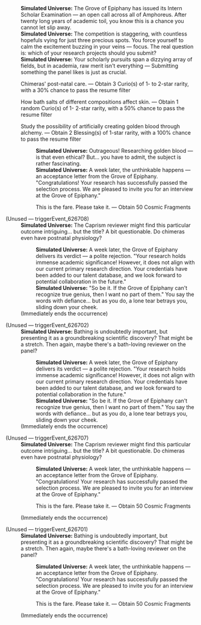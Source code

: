 {{Dialogue Start}}
:'''Simulated Universe:''' The Grove of Epiphany has issued its Intern Scholar Examination &mdash; an open call across all of Amphoreus. After twenty long years of academic toil, you know this is a chance you cannot let slip away.
:'''Simulated Universe:''' The competition is staggering, with countless hopefuls vying for just three precious spots. You force yourself to calm the excitement buzzing in your veins &mdash; focus. The real question is: which of your research projects should you submit?
:'''Simulated Universe:''' Your scholarly pursuits span a dizzying array of fields, but in academia, raw merit isn't everything &mdash; Submitting something the panel likes is just as crucial.
:{{DIcon|Star}} Chimeras' post-natal care. &mdash; Obtain 3 Curio(s) of 1- to 2-star rarity, with a 30% chance to pass the resume filter
:{{DIcon|Star}} How bath salts of different compositions affect skin. &mdash; Obtain 1 random Curio(s) of 1- 2-star rarity, with a 50% chance to pass the resume filter
:{{DIcon|Star}} Study the possibility of artificially creating golden blood through alchemy. &mdash; Obtain 2 Blessing(s) of 1-star rarity, with a 100% chance to pass the resume filter
::'''Simulated Universe:''' Outrageous! Researching golden blood &mdash; is that even ethical? But... you have to admit, the subject is rather fascinating.
::'''Simulated Universe:''' A week later, the unthinkable happens &mdash; an acceptance letter from the Grove of Epiphany. "Congratulations! Your research has successfully passed the selection process. We are pleased to invite you for an interview at the Grove of Epiphany."
::{{DIcon|Star}} This is the fare. Please take it. &mdash; Obtain 50 Cosmic Fragments


;(Unused &mdash; triggerEvent_626708)
:'''Simulated Universe:''' The Caprism reviewer might find this particular outcome intriguing... but the title? A bit questionable. Do chimeras even have postnatal physiology?
::'''Simulated Universe:''' A week later, the Grove of Epiphany delivers its verdict &mdash; a polite rejection. "Your research holds immense academic significance! However, it does not align with our current primary research direction. Your credentials have been added to our talent database, and we look forward to potential collaboration in the future."
::'''Simulated Universe:''' "So be it. If the Grove of Epiphany can't recognize true genius, then I want no part of them." You say the words with defiance... but as you do, a lone tear betrays you, sliding down your cheek.
:;(Immediately ends the occurrence)

;(Unused &mdash; triggerEvent_626702)
:'''Simulated Universe:''' Bathing is undoubtedly important, but presenting it as a groundbreaking scientific discovery? That might be a stretch. Then again, maybe there's a bath-loving reviewer on the panel?
::'''Simulated Universe:''' A week later, the Grove of Epiphany delivers its verdict &mdash; a polite rejection. "Your research holds immense academic significance! However, it does not align with our current primary research direction. Your credentials have been added to our talent database, and we look forward to potential collaboration in the future."
::'''Simulated Universe:''' "So be it. If the Grove of Epiphany can't recognize true genius, then I want no part of them." You say the words with defiance... but as you do, a lone tear betrays you, sliding down your cheek.
:;(Immediately ends the occurrence)

;(Unused &mdash; triggerEvent_626707)
:'''Simulated Universe:''' The Caprism reviewer might find this particular outcome intriguing... but the title? A bit questionable. Do chimeras even have postnatal physiology?
::'''Simulated Universe:''' A week later, the unthinkable happens &mdash; an acceptance letter from the Grove of Epiphany. "Congratulations! Your research has successfully passed the selection process. We are pleased to invite you for an interview at the Grove of Epiphany."
::{{DIcon|Star}} This is the fare. Please take it. &mdash; Obtain 50 Cosmic Fragments
:;(Immediately ends the occurrence)

;(Unused &mdash; triggerEvent_626701)
:'''Simulated Universe:''' Bathing is undoubtedly important, but presenting it as a groundbreaking scientific discovery? That might be a stretch. Then again, maybe there's a bath-loving reviewer on the panel?
::'''Simulated Universe:''' A week later, the unthinkable happens &mdash; an acceptance letter from the Grove of Epiphany. "Congratulations! Your research has successfully passed the selection process. We are pleased to invite you for an interview at the Grove of Epiphany."
::{{DIcon|Star}} This is the fare. Please take it. &mdash; Obtain 50 Cosmic Fragments
:;(Immediately ends the occurrence)
{{Dialogue End}}